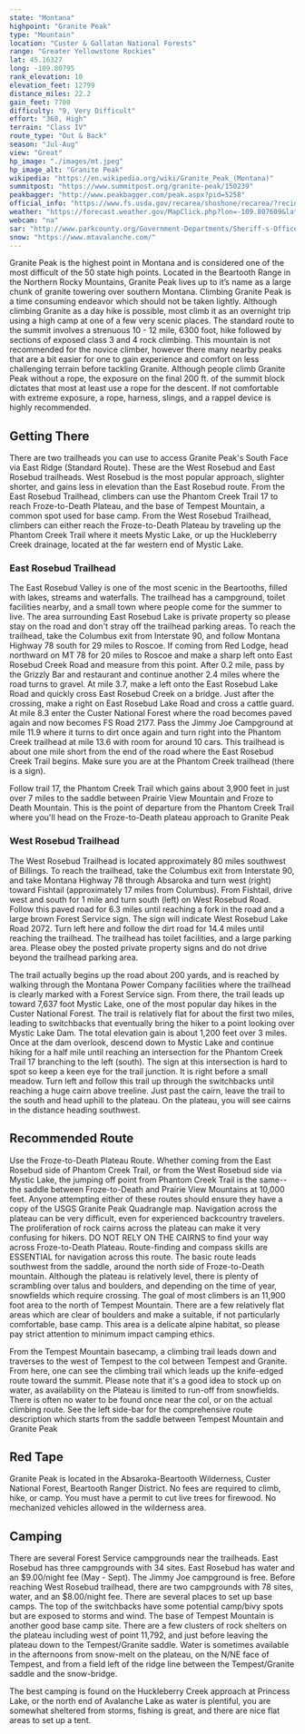 ```yaml
---
state: "Montana"
highpoint: "Granite Peak"
type: "Mountain"
location: "Custer & Gallatan National Forests"
range: "Greater Yellowstone Rockies"
lat: 45.16327
long: -109.80795
rank_elevation: 10
elevation_feet: 12799
distance_miles: 22.2
gain_feet: 7700
difficulty: "9, Very Difficult"
effort: "368, High"
terrain: "Class IV"
route_type: "Out & Back"
season: "Jul-Aug"
view: "Great"
hp_image: "./images/mt.jpeg"
hp_image_alt: "Granite Peak"
wikipedia: "https://en.wikipedia.org/wiki/Granite_Peak_(Montana)"
summitpost: "https://www.summitpost.org/granite-peak/150239"
peakbagger: "http://www.peakbagger.com/peak.aspx?pid=5258"
official_info: "https://www.fs.usda.gov/recarea/shoshone/recarea/?recid=80899"
weather: "https://forecast.weather.gov/MapClick.php?lon=-109.807609&lat=45.163453"
webcam: "na"
sar: "http://www.parkcounty.org/Government-Departments/Sheriff-s-Office"
snow: "https://www.mtavalanche.com/"
---
```


Granite Peak is the highest point in Montana and is considered one of the most difficult of the 50 state high points. Located in the Beartooth Range in the Northern Rocky Mountains, Granite Peak lives up to it’s name as a large chunk of granite towering over southern Montana. Climbing Granite Peak is a time consuming endeavor which should not be taken lightly. Although climbing Granite as a day hike is possible, most climb it as an overnight trip using a high camp at one of a few very scenic places. The standard route to the summit involves a strenuous 10 - 12 mile, 6300 foot, hike followed by sections of exposed class 3 and 4 rock climbing. This mountain is not recommended for the novice climber, however there many nearby peaks that are a bit easier for one to gain experience and comfort on less challenging terrain before tackling Granite. Although people climb Granite Peak without a rope, the exposure on the final 200 ft. of the summit block dictates that most at least use a rope for the descent. If not comfortable with extreme exposure, a rope, harness, slings, and a rappel device is highly recommended.

## Getting There
There are two trailheads you can use to access Granite Peak's South Face via East Ridge (Standard Route). These are the West Rosebud and East Rosebud trailheads. West Rosebud is the most popular approach, slighter shorter, and gains less in elevation than the East Rosebud route. From the East Rosebud Trailhead, climbers can use the Phantom Creek Trail 17 to reach Froze-to-Death Plateau, and the base of Tempest Mountain, a common spot used for base camp. From the West Rosebud Trailhead, climbers can either reach the Froze-to-Death Plateau by traveling up the Phantom Creek Trail where it meets Mystic Lake, or up the Huckleberry Creek drainage, located at the far western end of Mystic Lake.

### East Rosebud Trailhead
The East Rosebud Valley is one of the most scenic in the Beartooths, filled with lakes, streams and waterfalls. The trailhead has a campground, toilet facilities nearby, and a small town where people come for the summer to live. The area surrounding East Rosebud Lake is private property so please stay on the road and don't stray off the trailhead parking areas. To reach the trailhead, take the Columbus exit from Interstate 90, and follow Montana Highway 78 south for 29 miles to Roscoe. If coming from Red Lodge, head northward on MT 78 for 20 miles to Roscoe and make a sharp left onto East Rosebud Creek Road and measure from this point. After 0.2 mile, pass by the Grizzly Bar and restaurant and continue another 2.4 miles where the road turns to gravel. At mile 3.7, make a left onto the East Rosebud Lake Road and quickly cross East Rosebud Creek on a bridge. Just after the crossing, make a right on East Rosebud Lake Road and cross a cattle guard. At mile 8.3 enter the Custer National Forest where the road becomes paved again and now becomes FS Road 2177. Pass the Jimmy Joe Campground at mile 11.9 where it turns to dirt once again and turn right into the Phantom Creek trailhead at mile 13.6 with room for around 10 cars. This trailhead is about one mile short from the end of the road where the East Rosebud Creek Trail begins. Make sure you are at the Phantom Creek trailhead (there is a sign).

Follow trail 17, the Phantom Creek Trail which gains about 3,900 feet in just over 7 miles to the saddle between Prairie View Mountain and Froze to Death Mountain. This is the point of departure from the Phantom Creek Trail where you'll head on the Froze-to-Death plateau approach to Granite Peak

### West Rosebud Trailhead
The West Rosebud Trailhead is located approximately 80 miles southwest of Billings. To reach the trailhead, take the Columbus exit from Interstate 90, and take Montana Highway 78 through Absaroka and turn west (right) toward Fishtail (approximately 17 miles from Columbus). From Fishtail, drive west and south for 1 mile and turn south (left) on West Rosebud Road. Follow this paved road for 6.3 miles until reaching a fork in the road and a large brown Forest Service sign. The sign will indicate West Rosebud Lake Road 2072. Turn left here and follow the dirt road for 14.4 miles until reaching the trailhead. The trailhead has toilet facilities, and a large parking area. Please obey the posted private property signs and do not drive beyond the trailhead parking area.

The trail actually begins up the road about 200 yards, and is reached by walking through the Montana Power Company facilities where the trailhead is clearly marked with a Forest Service sign. From there, the trail leads up toward 7,637 foot Mystic Lake, one of the most popular day hikes in the Custer National Forest. The trail is relatively flat for about the first two miles, leading to switchbacks that eventually bring the hiker to a point looking over Mystic Lake Dam. The total elevation gain is about 1,200 feet over 3 miles. Once at the dam overlook, descend down to Mystic Lake and continue hiking for a half mile until reaching an intersection for the Phantom Creek Trail 17 branching to the left (south). The sign at this intersection is hard to spot so keep a keen eye for the trail junction. It is right before a small meadow. Turn left and follow this trail up through the switchbacks until reaching a huge cairn above treeline. Just past the cairn, leave the trail to the south and head uphill to the plateau. On the plateau, you will see cairns in the distance heading southwest.

## Recommended Route
Use the Froze-to-Death Plateau Route. Whether coming from the East Rosebud side of Phantom Creek Trail, or from the West Rosebud side via Mystic Lake, the jumping off point from Phantom Creek Trail is the same--the saddle between Froze-to-Death and Prairie View Mountains at 10,000 feet. Anyone attempting either of these routes should ensure they have a copy of the USGS Granite Peak Quadrangle map. Navigation across the plateau can be very difficult, even for experienced backcountry travelers. The proliferation of rock cairns across the plateau can make it very confusing for hikers. DO NOT RELY ON THE CAIRNS to find your way across Froze-to-Death Plateau. Route-finding and compass skills are ESSENTIAL for navigation across this route.
The basic route leads southwest from the saddle, around the north side of Froze-to-Death mountain. Although the plateau is relatively level, there is plenty of scrambling over talus and boulders, and depending on the time of year, snowfields which require crossing. The goal of most climbers is an 11,900 foot area to the north of Tempest Mountain. There are a few relatively flat areas which are clear of boulders and make a suitable, if not particularly comfortable, base camp. This area is a delicate alpine habitat, so please pay strict attention to minimum impact camping ethics.

From the Tempest Mountain basecamp, a climbing trail leads down and traverses to the west of Tempest to the col between Tempest and Granite. From here, one can see the climbing trail which leads up the knife-edged route toward the summit. Please note that it's a good idea to stock up on water, as availability on the Plateau is limited to run-off from snowfields. There is often no water to be found once near the col, or on the actual climbing route. See the left side-bar for the comprehensive route description which starts from the saddle between Tempest Mountain and Granite Peak

## Red Tape
Granite Peak is located in the Absaroka-Beartooth Wilderness, Custer National Forest, Beartooth Ranger District. No fees are required to climb, hike, or camp. You must have a permit to cut live trees for firewood. No mechanized vehicles allowed in the wilderness area.

## Camping
There are several Forest Service campgrounds near the trailheads. East Rosebud has three campgrounds with 34 sites. East Rosebud has water and an $9.00/night fee (May - Sept). The Jimmy Joe campground is free. Before reaching West Rosebud trailhead, there are two campgrounds with 78 sites, water, and an $8.00/night fee. There are several places to set up base camps. The top of the switchbacks have some potential camp/bivy spots but are exposed to storms and wind. The base of Tempest Mountain is another good base camp site. There are a few clusters of rock shelters on the plateau including west of point 11,792, and just before leaving the plateau down to the Tempest/Granite saddle. Water is sometimes available in the afternoons from snow-melt on the plateau, on the N/NE face of Tempest, and from a field left of the ridge line between the Tempest/Granite saddle and the snow-bridge.

The best camping is found on the Huckleberry Creek approach at Princess Lake, or the north end of Avalanche Lake as water is plentiful, you are somewhat sheltered from storms, fishing is great, and there are nice flat areas to set up a tent.
